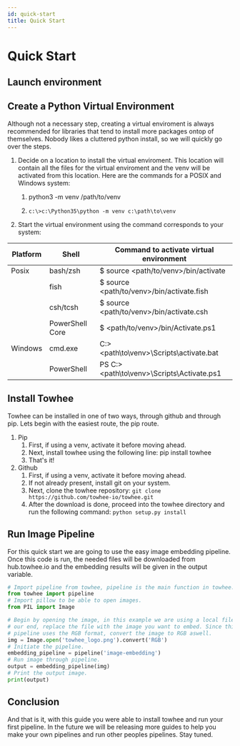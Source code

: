 ```yaml
---
id: quick-start
title: Quick Start
---
```




# Quick Start

## Launch environment
<KatacodaBtn />

## Create a Python Virtual Environment

Although not a necessary step, creating a virtual enviroment is always recommended for libraries that tend to install more packages ontop of themselves. Nobody likes a cluttered python install, so we will quickly go over the steps.

1. Decide on a location to install the virtual enviroment. This location will contain all the files for the virtual enviroment and the venv will be activated from this location. Here are the commands for a POSIX and Windows system: 
   1. <KatacodaBlock>python3 -m venv /path/to/venv</KatacodaBlock>
   
   2. `c:\>c:\Python35\python -m venv c:\path\to\venv`
   
2. Start the virtual environment using the command corresponds to your system:

| Platform | Shell | Command to activate virtual environment |
|---|---|---|
| Posix | bash/zsh | $ source <path/to/venv>/bin/activate |
| | fish | $ source <path/to/venv>/bin/activate.fish |
| | csh/tcsh | $ source <path/to/venv>/bin/activate.csh |
| | PowerShell Core | $ <path/to/venv>/bin/Activate.ps1 |
| Windows | cmd.exe | C:\> <path\to\venv>\Scripts\activate.bat |
| | PowerShell | PS C:\> <path\to\venv>\Scripts\Activate.ps1 |

## Install Towhee

Towhee can be installed in one of two ways, through github and through pip. Lets begin with the easiest route, the pip route.

1. Pip
   1. First, if using a venv, activate it before moving ahead.
   2. Next, install towhee using the following line: pip install towhee
   3. That's it!
2. Github
   1. First, if using a venv, activate it before moving ahead.
   2. If not already present, install git on your system.
   3. Next, clone the towhee repository:
   `git clone https://github.com/towhee-io/towhee.git`
   4. After the download is done, proceed into the towhee directory and run the following command:
   `python setup.py install`

## Run Image Pipeline

For this quick start we are going to use the easy image embedding pipeline. Once this code is run, the needed files will be downloaded from hub.towhee.io and the embedding results will be given in the output variable.

```python
# Import pipeline from towhee, pipeline is the main function in towhee. 
from towhee import pipeline
# Import pillow to be able to open images.
from PIL import Image

# Begin by opening the image, in this example we are using a local file on
# our end, replace the file with the image you want to embed. Since this
# pipeline uses the RGB format, convert the image to RGB aswell.
img = Image.open('towhee_logo.png').convert('RGB')
# Initiate the pipeline.
embedding_pipeline = pipeline('image-embedding')
# Run image through pipeline. 
output = embedding_pipeline(img)
# Print the output image.
print(output)
```

## Conclusion

And that is it, with this guide you were able to install towhee and run your first pipeline. In the future we will be releasing more guides to help you make your own pipelines and run other peoples pipelines. Stay tuned. 
